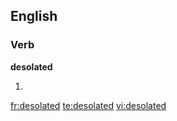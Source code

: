 
==English==

===Verb===
'''desolated'''

# {{past of|[[desolate]]}}

[[fr:desolated]]
[[te:desolated]]
[[vi:desolated]]